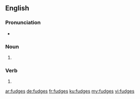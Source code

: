 {{also|Fudges}}

==English==

===Pronunciation===
* {{rhymes|ʌdʒɪz|lang=en}}

===Noun===
{{head|en|noun plural form}}

# {{plural of|fudge|lang=en}}

===Verb===
{{head|en|verb form}}

# {{en-third-person singular of|fudge}}

[[ar:fudges]]
[[de:fudges]]
[[fr:fudges]]
[[ku:fudges]]
[[my:fudges]]
[[vi:fudges]]